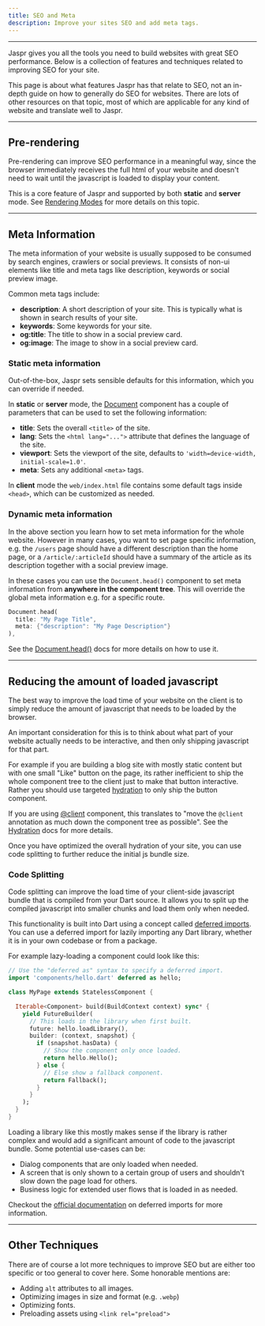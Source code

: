 ```yaml
---
title: SEO and Meta
description: Improve your sites SEO and add meta tags.
---
```


---

Jaspr gives you all the tools you need to build websites with great SEO performance. Below is a collection
of features and techniques related to improving SEO for your site.

<Info>
This page is about what features Jaspr has that relate to SEO, not an in-depth guide on how to generally do SEO for websites. There are lots of other resources on that topic, most of which are applicable for any kind of website and translate well to Jaspr.
</Info>

---

## Pre-rendering

Pre-rendering can improve SEO performance in a meaningful way, since the browser immediately receives the full html of your website and doesn't need to wait until the javascript is loaded to display your content.

This is a core feature of Jaspr and supported by both **static** and **server** mode. See [Rendering Modes](/get_started/modes) for more details on this topic.

---

## Meta Information

The meta information of your website is usually supposed to be consumed by search engines, crawlers or social previews. It consists of non-ui elements like title and meta tags like description, keywords or social preview image.

Common meta tags include:

- **description**: A short description of your site. This is typically what is shown in search results of your site.
- **keywords**: Some keywords for your site.
- **og:title**: The title to show in a social preview card.
- **og:image**: The image to show in a social preview card.

### Static meta information

Out-of-the-box, Jaspr sets sensible defaults for this information, which you can override if needed.

In **static** or **server** mode, the [Document](/components/document) component has a couple of parameters that can be
used to set the following information:

- **title**: Sets the overall `<title>` of the site.
- **lang**: Sets the `<html lang="...">` attribute that defines the language of the site.
- **viewport**: Sets the viewport of the site, defaults to `'width=device-width, initial-scale=1.0'`.
- **meta**: Sets any additional `<meta>` tags.

In **client** mode the `web/index.html` file contains some default tags inside `<head>`, which can be customized as needed.

### Dynamic meta information

In the above section you learn how to set meta information for the whole website. However in many cases, you want to set
page specific information, e.g. the `/users` page should have a different description than the home page, or a `/article/:articleId`
should have a summary of the article as its description together with a social preview image.

In these cases you can use the `Document.head()` component to set meta information
from **anywhere in the component tree**. This will override the global meta information e.g. for a specific route.

```dart
Document.head(
  title: "My Page Title",
  meta: {"description": "My Page Description"}
),
```

See the [Document.head()](/components/document#documenthead) docs for more details on how to use it.

---

## Reducing the amount of loaded javascript

The best way to improve the load time of your website on the client is to simply reduce the amount of javascript
that needs to be loaded by the browser.

An important consideration for this is to think about what part of your website actually needs to be interactive, and then only shipping javascript for that part.

For example if you are building a blog site with mostly static content but with one small "Like" button on the page, its rather inefficient to ship the whole component tree to the client just to make that button interactive. Rather you should use targeted [hydration](/get_started/hydration) to only ship the button component.

If you are using [@client](/utils/at_client) component, this translates to "move the `@client` annotation as much down the component tree as possible". See the [Hydration](/get_started/hydration) docs for more details.

Once you have optimized the overall hydration of your site, you can use code splitting to further reduce the initial js bundle size.

### Code Splitting

Code splitting can improve the load time of your client-side javascript bundle that is compiled from your Dart source. It allows you to split up the compiled javascript into smaller chunks and load them only when needed.

This functionality is built into Dart using a concept called [deferred imports](https://dart.dev/language/libraries#lazily-loading-a-library). You can use a deferred import for lazily importing any Dart library, whether it is in your own codebase or from a package.

For example lazy-loading a component could look like this:

```dart
// Use the "deferred as" syntax to specify a deferred import.
import 'components/hello.dart' deferred as hello;

class MyPage extends StatelessComponent {

  Iterable<Component> build(BuildContext context) sync* {
    yield FutureBuilder(
      // This loads in the library when first built.
      future: hello.loadLibrary(),
      builder: (context, snapshot) {
        if (snapshot.hasData) {
          // Show the component only once loaded.
          return hello.Hello();
        } else {
          // Else show a fallback component.
          return Fallback();
        }
      }
    );
  }
}
```

Loading a library like this mostly makes sense if the library is rather complex and would add a significant amount of code to the javascript bundle. Some potential use-cases can be:

- Dialog components that are only loaded when needed.
- A screen that is only shown to a certain group of users and shouldn't slow down the page load for others.
- Business logic for extended user flows that is loaded in as needed.

Checkout the [official documentation](https://dart.dev/language/libraries#lazily-loading-a-library) on deferred imports for more information.

---

## Other Techniques

There are of course a lot more techniques to improve SEO but are either too specific or too general to cover here. Some honorable mentions are:

- Adding `alt` attributes to all images.
- Optimizing images in size and format (e.g. `.webp`)
- Optimizing fonts.
- Preloading assets using `<link rel="preload">`
